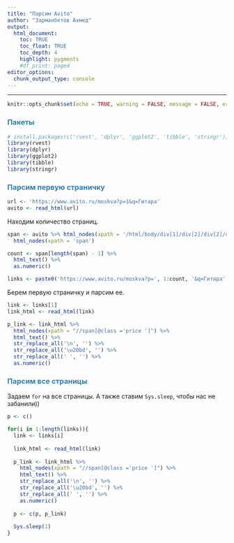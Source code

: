 ```yaml
---
title: "Парсим Avito"
author: "Зарманбетов Ахмед"
output: 
  html_document:
    toc: TRUE
    toc_float: TRUE
    toc_depth: 4
    highlight: pygments
    #df_print: paged
editor_options: 
  chunk_output_type: console
---
```

<style>
h1,
h2,
h3,
h4,
h5,
h6  {
  color: #317eac;
}
</style>
---
```r
knitr::opts_chunk$set(echo = TRUE, warning = FALSE, message = FALSE, error = TRUE, eval = FALSE)
```

### Пакеты

```r
# install.packages(с('rvest', 'dplyr', 'ggplot2', 'tibble', 'stringr'))
library(rvest)
library(dplyr)
library(ggplot2)
library(tibble)
library(stringr)
```

### Парсим первую страничку

```r
url <- 'https://www.avito.ru/moskva?p=1&q=Гитара'
avito <- read_html(url)
```

Находим количество страниц.

```r
span <- avito %>% html_nodes(xpath = '/html/body/div[1]/div[2]/div[2]/div[3]/div[4]/div[1]') %>%
  html_nodes(xpath = 'span')

count <- span[length(span) - 1] %>%
  html_text() %>%
  as.numeric()

links <- paste0('https://www.avito.ru/moskva?p=', 1:count, '&q=Гитара')
```

Берем первую страничку и парсим ее.

```r
link <- links[1]
link_html <- read_html(link)

p_link <- link_html %>%
  html_nodes(xpath = "//span[@class ='price ']") %>%
  html_text() %>%
  str_replace_all('\n', '') %>%
  str_replace_all('\u20bd', '') %>%
  str_replace_all(' ', '') %>%
  as.numeric()
```

### Парсим все страницы

Задаем `for` на все страницы. А также ставим `Sys.sleep`, чтобы нас не забанили))

```r
p <- c()

for(i in 1:length(links)){
  link <- links[i]
  
  link_html <- read_html(link)
  
  p_link <- link_html %>%
    html_nodes(xpath = "//span[@class ='price ']") %>%
    html_text() %>%
    str_replace_all('\n', '') %>%
    str_replace_all('\u20bd', '') %>%
    str_replace_all(' ', '') %>%
    as.numeric()
  
  p <- c(p, p_link)
  
  Sys.sleep(1)
}
```


